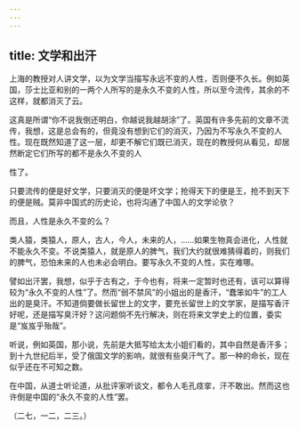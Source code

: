 ```yaml
---
---
---
```

title: 文学和出汗
---



上海的教授对人讲文学，以为文学当描写永远不变的人性，否则便不久长。例如英国，莎士比亚和别的一两个人所写的是永久不变的人性，所以至今流传，其余的不这样，就都消灭了云。

这真是所谓“你不说我倒还明白，你越说我越胡涂”了。英国有许多先前的文章不流传，我想，这是总会有的，但竟没有想到它们的消灭，乃因为不写永久不变的人性。现在既然知道了这一层，却更不解它们既已消灭，现在的教授何从看见，却居然断定它们所写的都不是永久不变的人

性了。

只要流传的便是好文学，只要消灭的便是坏文学；抢得天下的便是王，抢不到天下的便是贼。莫非中国式的历史论，也将沟通了中国人的文学论欤？

而且，人性是永久不变的么？

类人猿，类猿人，原人，古人，今人，未来的人，……如果生物真会进化，人性就不能永久不变。不说类猿人，就是原人的脾气，我们大约就很难猜得着的，则我们的脾气，恐怕未来的人也未必会明白。要写永久不变的人性，实在难哪。

譬如出汗罢，我想，似乎于古有之，于今也有，将来一定暂时也还有，该可以算得较为“永久不变的人性”了。然而“弱不禁风”的小姐出的是香汗，“蠢笨如牛”的工人出的是臭汗。不知道倘要做长留世上的文字，要充长留世上的文学家，是描写香汗好呢，还是描写臭汗好？这问题倘不先行解决，则在将来文学史上的位置，委实是“岌岌乎殆哉”。

听说，例如英国，那小说，先前是大抵写给太太小姐们看的，其中自然是香汗多；到十九世纪后半，受了俄国文学的影响，就很有些臭汗气了。那一种的命长，现在似乎还在不可知之数。

在中国，从道士听论道，从批评家听谈文，都令人毛孔痉挛，汗不敢出。然而这也许倒是中国的“永久不变的人性”罢。

（二七，一二，二三。）
